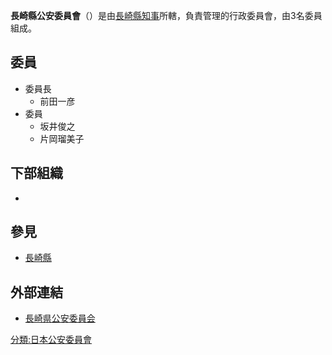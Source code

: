 {{Infobox Govt Agency
  | agency_name     = 長崎縣公安委員會
  | nativename      = {{lang|ja|長崎県公安委員会}}{{ja}}<br>{{lang|ja|ながさきけんこうあんいいんかい}}
  | nativename_r    = Nagasaki Prefectural Public Safety Commission{{en}}
  | jurisdiction    = [[File:Flag_of_Nagasaki_Prefecture.svg|20px]] [[長崎縣|長崎縣]]
  | seal            = 
  | seal_width      = 
  | seal_caption    = 
  | logo            = 
  | logo_width      = 
  | logo_caption    = 
  | formed          = 
  | preceding1      = 
  | preceding2      =
  | dissolved       = 
  | superseding     = 
  | employees       = 3人
  | budget          = 
  | minister1_name  = 
  | minister1_pfo   = 
  | minister2_name  = 
  | minister2_pfo   =
  | chief1_title    = 委員長
  | chief1          = 前田一彦
  | chief2_title    = 
  | chief2          = 
  | chief3_title    = 
  | chief3          = 
  | parent_agency   = [[長崎縣知事|長崎縣知事]]
  | child1_agency   = {{link-jp|長崎縣警察|長崎県警察|長崎縣警察}}
  | child2_agency   = 
  | child3_agency   = 
  | child4_agency   = 
  | child5_agency   = 
  | child6_agency   = 
  | child7_agency   = 
  | child8_agency   = 
  | child9_agency   = 
  | keydocument1    = 
  | keydocument2    =
  | picture         = Nagasaki Prefectural Police.jpg
  | picture_width   = 250px
  | picture_caption = 長崎縣警察本部廳舍
  | headquarters    = {{JPN}}<br/>[[長崎縣|長崎縣]][[長崎市|長崎市]]萬才町4番8號
  | website         = [http://www.police.pref.nagasaki.jp/kouaniinkai/ 長崎県公安委員会]
  | footnotes       = 
}}
'''長崎縣公安委員會'''（{{jpn|j=長崎県公安委員会|hg=ながさきけんこうあんいいんかい|rm=Nagasakiken Kō'an-i'inkai}}）是由[[長崎縣知事|長崎縣知事]]所轄，負責管理{{link-jp|長崎縣警察|長崎県警察|長崎縣警察}}的行政委員會，由3名委員組成。

== 委員 ==
*委員長
**前田一彦
*委員
**坂井俊之
**片岡瑠美子

== 下部組織 ==
*{{link-jp|長崎縣警察|長崎県警察|長崎縣警察}}

== 參見 ==
*[[長崎縣|長崎縣]]

== 外部連結 ==
*[http://www.police.pref.nagasaki.jp/police/koan/ 長崎県公安委員会] {{Wayback|url=http://www.police.pref.nagasaki.jp/police/koan/ |date=20200919174516 }}
{{日本都道府縣公安委員會}}
[[分類:日本公安委員會|分類:日本公安委員會]]
